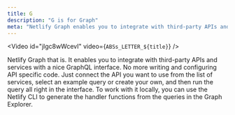 ```yaml
---
title: G
description: "G is for Graph"
meta: "Netlify Graph enables you to integrate with third-party APIs and services with a nice GraphQL interface."
---
```


<Video id="jlgc8wWcevI" video={`ABSs_LETTER_${title}`} />

Netlify Graph that is. It enables you to integrate with third-party APIs and services with a nice GraphQL interface. No more writing and configuring API specific code. Just connect the API you want to use from the list of services, select an example query or create your own, and then run the query all right in the interface. To work with it locally, you can use the Netlify CLI to generate the handler functions from the queries in the Graph Explorer.